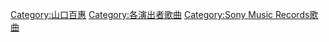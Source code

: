 [[Category:山口百惠|Category:山口百惠]]
[[Category:各演出者歌曲|Category:各演出者歌曲]]
[[Category:Sony_Music_Records歌曲|Category:Sony Music Records歌曲]]